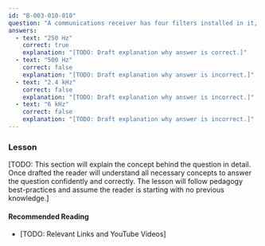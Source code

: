 ```yaml
---
id: "B-003-010-010"
question: "A communications receiver has four filters installed in it, respectively designated as 250 Hz, 500 Hz, 2.4 kHz and 6 kHz. You are copying a CW transmission and there is a great deal of interference. Which one of the filters would you choose?"
answers:
  - text: "250 Hz"
    correct: true
    explanation: "[TODO: Draft explanation why answer is correct.]"
  - text: "500 Hz"
    correct: false
    explanation: "[TODO: Draft explanation why answer is incorrect.]"
  - text: "2.4 kHz"
    correct: false
    explanation: "[TODO: Draft explanation why answer is incorrect.]"
  - text: "6 kHz"
    correct: false
    explanation: "[TODO: Draft explanation why answer is incorrect.]"
---
```


### Lesson

[TODO: This section will explain the concept behind the question in detail. Once drafted the reader will understand all necessary concepts to answer the question confidently and correctly. The lesson will follow pedagogy best-practices and assume the reader is starting with no previous knowledge.]

#### Recommended Reading

- [TODO: Relevant Links and YouTube Videos]
